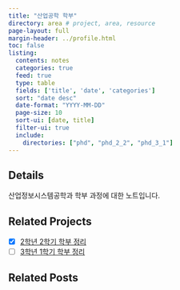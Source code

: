 ```yaml
---
title: "산업공학 학부"
directory: area # project, area, resource
page-layout: full
margin-header: ../profile.html
toc: false
listing:
  contents: notes
  categories: true
  feed: true
  type: table
  fields: ['title', 'date', 'categories']
  sort: "date desc"
  date-format: "YYYY-MM-DD"
  page-size: 10
  sort-ui: [date, title]
  filter-ui: true
  include:
    directories: ["phd", "phd_2_2", "phd_3_1"]
---
```


## Details

산업정보시스템공학과 학부 과정에 대한 노트입니다.

## Related Projects

- [x] [2학년 2학기 학부 정리](/posts/index_phd_2_2.qmd)
- [ ] [3학년 1학기 학부 정리](/posts/index_phd_3_1.qmd)

## Related Posts
